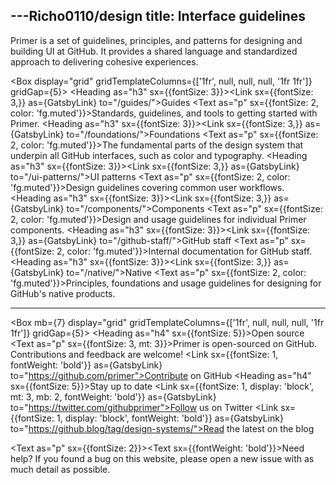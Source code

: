 ---Richo0110/design
title: Interface guidelines
---


<Box mb={6}>
  <Text as="p" sx={{m: 0, fontSize: 3}}>
    Primer is a set of guidelines, principles, and patterns for designing and building UI at GitHub. It provides a shared language and standardized approach to delivering cohesive experiences.
  </Text>
</Box>

<Box display="grid" gridTemplateColumns={['1fr', null, null, null, '1fr 1fr']} gridGap={5}>
  <Box>
    <Heading as="h3" sx={{fontSize: 3}}><Link sx={{fontSize: 3,}} as={GatsbyLink} to="/guides/">Guides</Link></Heading>
    <Text as="p" sx={{fontSize: 2, color: 'fg.muted'}}>Standards, guidelines, and tools to getting started with Primer.</Text>
  </Box>
  <Box>
    <Heading as="h3" sx={{fontSize: 3}}><Link sx={{fontSize: 3,}} as={GatsbyLink} to="/foundations/">Foundations</Link></Heading>
    <Text as="p" sx={{fontSize: 2, color: 'fg.muted'}}>The fundamental parts of the design system that underpin all GitHub interfaces, such as color and typography.</Text>
  </Box>
  <Box>
    <Heading as="h3" sx={{fontSize: 3}}><Link sx={{fontSize: 3,}} as={GatsbyLink} to="/ui-patterns/">UI patterns</Link></Heading>
    <Text as="p" sx={{fontSize: 2, color: 'fg.muted'}}>Design guidelines covering common user workflows.</Text>
  </Box>
  <Box>
    <Heading as="h3" sx={{fontSize: 3}}><Link sx={{fontSize: 3,}} as={GatsbyLink} to="/components/">Components</Link></Heading>
    <Text as="p" sx={{fontSize: 2, color: 'fg.muted'}}>Design and usage guidelines for individual Primer components.</Text>
  </Box>
  <Box>
    <Heading as="h3" sx={{fontSize: 3}}><Link sx={{fontSize: 3,}} as={GatsbyLink} to="/github-staff/">GitHub staff</Link></Heading>
    <Text as="p" sx={{fontSize: 2, color: 'fg.muted'}}>Internal documentation for GitHub staff.</Text>
  </Box>
  <Box>
    <Heading as="h3" sx={{fontSize: 3}}><Link sx={{fontSize: 3,}} as={GatsbyLink} to="/native/">Native</Link></Heading>
    <Text as="p" sx={{fontSize: 2, color: 'fg.muted'}}>Principles, foundations and usage guidelines for designing for GitHub's native products.</Text>
  </Box>
</Box>

<hr /> 

<Box mb={7} display="grid" gridTemplateColumns={['1fr', null, null, null, '1fr 1fr']} gridGap={5}>
  <Box>
    <Heading as="h4" sx={{fontSize: 5}}>Open source</Heading>
    <Text as="p" sx={{fontSize: 3, mt: 3}}>Primer is open-sourced on GitHub. Contributions and feedback are welcome!</Text>
    <Link sx={{fontSize: 1, fontWeight: 'bold'}} as={GatsbyLink} to="https://github.com/primer">Contribute on GitHub</Link>
  </Box>
  <Box>
    <Heading as="h4" sx={{fontSize: 5}}>Stay up to date</Heading>
    <Link sx={{fontSize: 1, display: 'block', mt: 3, mb: 2, fontWeight: 'bold'}} as={GatsbyLink} to="https://twitter.com/githubprimer">Follow us on Twitter</Link>
    <Link sx={{fontSize: 1, display: 'block',  fontWeight: 'bold'}} as={GatsbyLink} to="https://github.blog/tag/design-systems/">Read the latest on the blog</Link>
  </Box>
</Box>

<Text as="p" sx={{fontSize: 2}}><Text sx={{fontWeight: 'bold'}}>Need help?</Text> If you found a bug on this website, please <Link as={GatsbyLink} to="https://github.com/primer/design/issues/new">open a new issue</Link> with as much detail as possible.</Text>
